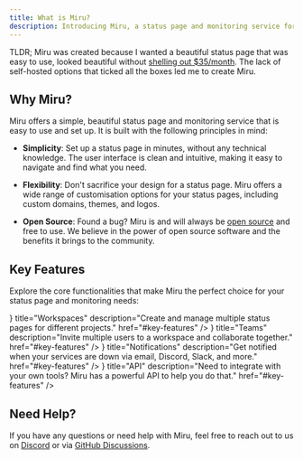 ```yaml
---
title: What is Miru?
description: Introducing Miru, a status page and monitoring service for humans.
---
```


TLDR; Miru was created because I wanted a beautiful status page that was easy to use, looked beautiful without [shelling out $35/month](https://bsky.app/profile/me.tygr.dev/post/3ll5ucrwd4s2e).
The lack of self-hosted options that ticked all the boxes led me to create Miru.

## Why Miru?

Miru offers a simple, beautiful status page and monitoring service that is easy to use and set up. It is built with the following principles in mind:

-   **Simplicity**: Set up a status page in minutes, without any technical knowledge. The user interface is clean and intuitive, making it easy to navigate and find what you need.

-   **Flexibility**: Don't sacrifice your design for a status page. Miru offers a wide range of customisation options for your status pages, including custom domains, themes, and logos.

-   **Open Source**: Found a bug? Miru is and will always be [open source](https://github.com/nord-studio/miru) and free to use. We believe in the power of open source software and the benefits it brings to the community.

## Key Features

Explore the core functionalities that make Miru the perfect choice for your status page and monitoring needs:


<Cards>
	<Card
		icon={<Blend />}
		title="Workspaces"
		description="Create and manage multiple status pages for different projects."
		href="#key-features"
	/>
	<Card
		icon={<Users />}
		title="Teams"
		description="Invite multiple users to a workspace and collaborate together."
		href="#key-features"
	/>
	<Card
		icon={<BellRing />}
		title="Notifications"
		description="Get notified when your services are down via email, Discord, Slack, and more."
		href="#key-features"
	/>
	<Card
		icon={<Code />}
		title="API"
		description="Need to integrate with your own tools? Miru has a powerful API to help you do that."
		href="#key-features"
	/>
</Cards>

## Need Help?

If you have any questions or need help with Miru, feel free to reach out to us on [Discord](https://nordstud.io/discord) or via [GitHub Discussions](https://github.com/nord-studio/miru/discussions).
